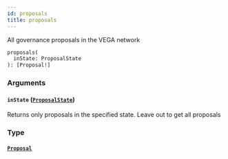 ```yaml
---
id: proposals
title: proposals
---
```


All governance proposals in the VEGA network

```graphql
proposals(
  inState: ProposalState
): [Proposal!]

```

### Arguments

#### `inState` ([`ProposalState`](/graphql/enums/proposal-state))

Returns only proposals in the specified state. Leave out to get all proposals

### Type

#### [`Proposal`](/graphql/objects/proposal)

